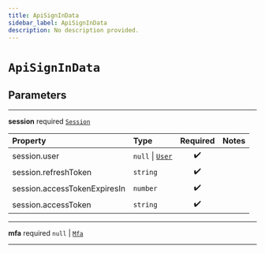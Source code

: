 ```yaml
---
title: ApiSignInData
sidebar_label: ApiSignInData
description: No description provided.
---
```


# `ApiSignInData`

## Parameters

---

**session** <span className="optional-status">required</span> [`Session`](/reference/javascript/auth/types/session)

| Property                                                         | Type                                                      | Required | Notes |
| :--------------------------------------------------------------- | :-------------------------------------------------------- | :------: | :---- |
| <span className="light-grey">session.</span>user                 | `null` \| [`User`](/reference/javascript/auth/types/user) |    ✔️    |       |
| <span className="light-grey">session.</span>refreshToken         | `string`                                                  |    ✔️    |       |
| <span className="light-grey">session.</span>accessTokenExpiresIn | `number`                                                  |    ✔️    |       |
| <span className="light-grey">session.</span>accessToken          | `string`                                                  |    ✔️    |       |

---

**mfa** <span className="optional-status">required</span> `null` | [`Mfa`](/reference/javascript/auth/types/mfa)

---
